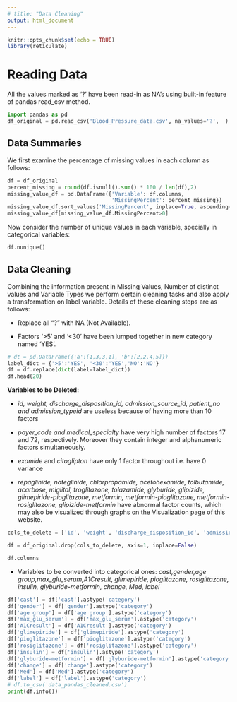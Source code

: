 ```yaml
---
# title: "Data Cleaning"
output: html_document
---
```


```r
knitr::opts_chunk$set(echo = TRUE)
library(reticulate)
```

# Reading Data

All the values marked as '?' have been read-in as NA's using built-in feature of pandas read_csv method.  
```python
import pandas as pd
df_original = pd.read_csv('Blood_Pressure_data.csv', na_values='?',  )
```

## Data Summaries  

We first examine the percentage of missing values in each column as follows: 
```python
df = df_original
percent_missing = round(df.isnull().sum() * 100 / len(df),2)
missing_value_df = pd.DataFrame({'Variable': df.columns,
                                 'MissingPercent': percent_missing})
missing_value_df.sort_values('MissingPercent', inplace=True, ascending=False)
missing_value_df[missing_value_df.MissingPercent>0]
```
Now consider the number of unique values in each variable, specially in categorical variables:  
```python
df.nunique()
```

## Data Cleaning  

Combining the information present in Missing Values, Number of distinct values and Variable Types we perform certain cleaning tasks and also apply a transformation on label variable. Details of these cleaning steps are as follows:  

- Replace all "?" with NA (Not Available).  

- Factors '>5' and '<30' have been lumped together in new category named 'YES'.  
  
```python
# dt = pd.DataFrame({'a':[1,3,3,1], 'b':[2,2,4,5]})
label_dict = {'>5':'YES', '<30':'YES','NO':'NO'}
df = df.replace(dict(label=label_dict))
df.head(20)
```
**Variables to be Deleted:**  

- *id, weight, discharge_disposition_id, admission_source_id, patient_no and admission_typeid* are useless because of having more than 10 factors   

- *payer_code and medical_specialty* have very high number of factors 17 and 72, respectively.  Moreover they contain integer and alphanumeric factors simultaneously.  

- *examide* and *citoglipton* have only 1 factor throughout i.e. have 0 variance  

- *repaglinide, nateglinide, chlorpropamide, acetohexamide, tolbutamide, acarbose, miglitol, troglitazone, tolazamide, glyburide, glipizide, glimepiride-pioglitazone, metformin, metformin-pioglitazone, metformin-rosiglitazone, glipizide-metformin* have abnormal factor counts, which may also be visualized through graphs on the Visualization page of this website. 


```python
cols_to_delete = ['id', 'weight', 'discharge_disposition_id', 'admission_source_id', 'patient_no', 'admission_typeid','payer_code', 'medical_specialty', 'examide', 'citoglipton', 'repaglinide', 'nateglinide', 'chlorpropamide', 'acetohexamide', 'tolbutamide', 'acarbose', 'miglitol', 'troglitazone', 'tolazamide', 'glyburide', 'glipizide', 'glimepiride-pioglitazone', 'metformin', 'metformin-pioglitazone', 'metformin-rosiglitazone', 'glipizide-metformin','diag_1', 'diag_2', 'diag_3']

df = df_original.drop(cols_to_delete, axis=1, inplace=False)

df.columns

```

- Variables to be converted into categorical ones: *cast,gender,age group,max_glu_serum,A1Cresult, glimepiride, pioglitazone, rosiglitazone, insulin, glyburide-metformin, change, Med, label*  

```python
df['cast'] = df['cast'].astype('category')
df['gender'] = df['gender'].astype('category')
df['age group'] = df['age group'].astype('category')
df['max_glu_serum'] = df['max_glu_serum'].astype('category')
df['A1Cresult'] = df['A1Cresult'].astype('category')
df['glimepiride'] = df['glimepiride'].astype('category')
df['pioglitazone'] = df['pioglitazone'].astype('category')
df['rosiglitazone'] = df['rosiglitazone'].astype('category')
df['insulin'] = df['insulin'].astype('category')
df['glyburide-metformin'] = df['glyburide-metformin'].astype('category')
df['change'] = df['change'].astype('category')
df['Med'] = df['Med'].astype('category')
df['label'] = df['label'].astype('category')
# df.to_csv('data_pandas_cleaned.csv')
print(df.info())
```